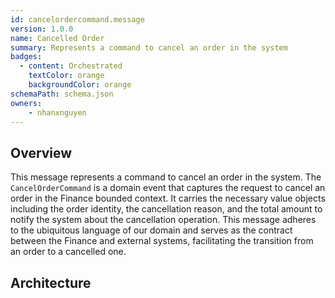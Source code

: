 ```yaml
---
id: cancelordercommand.message
version: 1.0.0
name: Cancelled Order
summary: Represents a command to cancel an order in the system
badges:
  - content: Orchestrated
    textColor: orange
    backgroundColor: orange
schemaPath: schema.json
owners:
    - nhanxnguyen
---
```


## Overview

This message represents a command to cancel an order in the system. The `CancelOrderCommand` is a domain event that captures the request to cancel an order in the Finance bounded context. It carries the necessary value objects including the order identity, the cancellation reason, and the total amount to notify the system about the cancellation operation. This message adheres to the ubiquitous language of our domain and serves as the contract between the Finance and external systems, facilitating the transition from an order to a cancelled one.

## Architecture

<NodeGraph />
